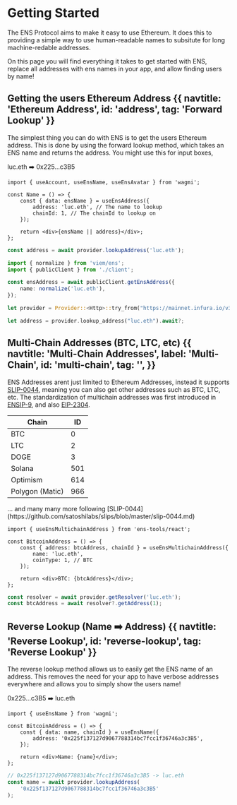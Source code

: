 # Getting Started

The ENS Protocol aims to make it easy to use Ethereum. It does this to providing a simple way to use human-readable names to subsitute for long machine-redable addresses.

On this page you will find everything it takes to get started with ENS, replace all addresses with ens names in your app, and allow finding users by name!

<EmbedLink
    href="/resolvers/"
    title="In-Depth Resolution"
    description="To learn more about the resolution process, please read the Resolution section."
/>

## Getting the users Ethereum Address {{ navtitle: 'Ethereum Address', id: 'address', tag: 'Forward Lookup' }}

The simplest thing you can do with ENS is to get the users Ethereum address. This is done by using the forward lookup method, which takes an ENS name and returns the address. You might use this for input boxes, 

<div className="card px-8 py-4 flex justify-center gap-2">
    <span>luc.eth</span>
    <span>➡️</span>
    <span>0x225...c3B5</span>
</div>

<CodeGroup title="Request">

```tsx {{ title: 'Wagmi (React)', language: 'tsx', meta: 'hi', focus: '4' }}
import { useAccount, useEnsName, useEnsAvatar } from 'wagmi';

const Name = () => {
    const { data: ensName } = useEnsAddress({
        address: 'luc.eth', // The name to lookup
        chainId: 1, // The chainId to lookup on
    });

    return <div>{ensName || address}</div>;
};
```

```ts {{ title: 'Ethers.js (TS)' }}
const address = await provider.lookupAddress('luc.eth');
```

```ts {{ title: 'Viem (TS)' }}
import { normalize } from 'viem/ens';
import { publicClient } from './client';

const ensAddress = await publicClient.getEnsAddress({
    name: normalize('luc.eth'),
});
```

```rust {{ title: 'Ethers.rs (Rust)' }}
let provider = Provider::<Http>::try_from("https://mainnet.infura.io/v3/...")?;

let address = provider.lookup_address("luc.eth").await?;
```

</CodeGroup>

## Multi-Chain Addresses (BTC, LTC, etc) {{ navtitle: 'Multi-Chain Addresses', label: 'Multi-Chain', id: 'multi-chain', tag: '', }}

ENS Addresses arent just limited to Ethereum Addresses, instead it supports [SLIP-0044](https://github.com/satoshilabs/slips/blob/master/slip-0044.md), meaning you can also get other addresses such as BTC, LTC, etc.
The standardization of multichain addresses was first introduced in [ENSIP-9](/ensips/ensip-9), and also [EIP-2304](https://eips.ethereum.org/EIPS/eip-2304).

| Chain           | ID  |
| --------------- | --- |
| BTC             | 0   |
| LTC             | 2   |
| DOGE            | 3   |
| Solana          | 501 |
| Optimism        | 614 |
| Polygon (Matic) | 966 |

<div className="w-full flex items-center justify-center gap-1 -mt-14">
    ... and many many more following
    [SLIP-0044](https://github.com/satoshilabs/slips/blob/master/slip-0044.md)
</div>

<CodeGroup title="Multichain Address Lookup">

```tsx {{ title: 'Wagmi (React)', language: 'tsx' }}
import { useEnsMultichainAddress } from 'ens-tools/react';

const BitcoinAddress = () => {
    const { address: btcAddress, chainId } = useEnsMultichainAddress({
        name: 'luc.eth',
        coinType: 1, // BTC
    });

    return <div>BTC: {btcAddress}</div>;
};
```

```ts {{ title: 'Ethers.js (TS)' }}
const resolver = await provider.getResolver('luc.eth');
const btcAddress = await resolver?.getAddress(1);
```

</CodeGroup>

## Reverse Lookup (Name ➡️ Address) {{ navtitle: 'Reverse Lookup', id: 'reverse-lookup', tag: 'Reverse Lookup' }}

The reverse lookup method allows us to easily get the ENS name of an address. This removes the need for your app to have verbose addresses everywhere and allows you to simply show the users name!

<div className="card px-8 py-4 flex justify-center gap-2">
    <span className="w-fit">0x225...c3B5</span>
    <span>➡️</span>
    <span>luc.eth</span>
</div>

<CodeGroup title="Reverse Lookup">

```tsx {{ title: 'Wagmi (React)', language: 'tsx' }}
import { useEnsName } from 'wagmi';

const BitcoinAddress = () => {
    const { data: name, chainId } = useEnsName({
        address: '0x225f137127d9067788314bc7fcc1f36746a3c3B5',
    });

    return <div>Name: {name}</div>;
};
```

```ts {{ title: 'Ethers.js (TS)' }}
// 0x225f137127d9067788314bc7fcc1f36746a3c3B5 -> luc.eth
const name = await provider.lookupAddress(
    '0x225f137127d9067788314bc7fcc1f36746a3c3B5'
);
```

</CodeGroup>
